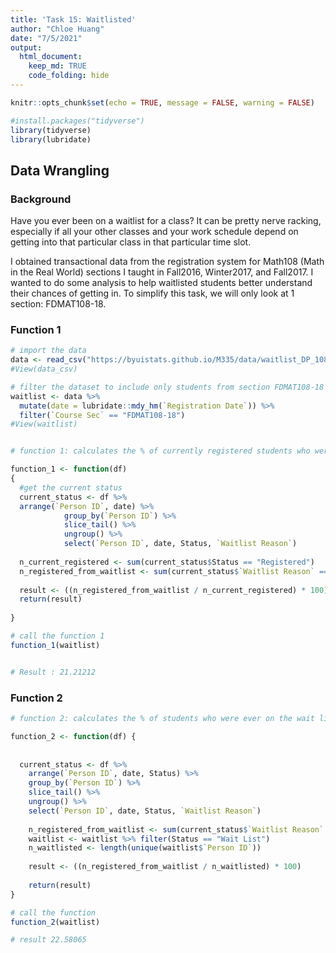 ```yaml
---
title: 'Task 15: Waitlisted'
author: "Chloe Huang"
date: "7/5/2021"
output: 
  html_document: 
    keep_md: TRUE
    code_folding: hide
---
```


```r
knitr::opts_chunk$set(echo = TRUE, message = FALSE, warning = FALSE)
```

```r

#install.packages("tidyverse") 
library(tidyverse)
library(lubridate)
```


## Data Wrangling

### Background
Have you ever been on a waitlist for a class? It can be pretty nerve racking, especially if all your other classes and your work schedule depend on getting into that particular class in that particular time slot.

I obtained transactional data from the registration system for Math108 (Math in the Real World) sections I taught in Fall2016, Winter2017, and Fall2017. I wanted to do some analysis to help waitlisted students better understand their chances of getting in. To simplify this task, we will only look at 1 section: FDMAT108-18.

### Function 1
```r

# import the data
data <- read_csv("https://byuistats.github.io/M335/data/waitlist_DP_108.csv")
#View(data_csv)

# filter the dataset to include only students from section FDMAT108-18
waitlist <- data %>% 
  mutate(date = lubridate::mdy_hm(`Registration Date`)) %>% 
  filter(`Course Sec` == "FDMAT108-18")
#View(waitlist)


# function 1: calculates the % of currently registered students who were at one time on the wait list.

function_1 <- function(df)
{
  #get the current status
  current_status <- df %>%
  arrange(`Person ID`, date) %>%
            group_by(`Person ID`) %>%
            slice_tail() %>%
            ungroup() %>%
            select(`Person ID`, date, Status, `Waitlist Reason`)
  
  n_current_registered <- sum(current_status$Status == "Registered")
  n_registered_from_waitlist <- sum(current_status$`Waitlist Reason` == "Waitlist Registered", na.rm = TRUE)
  
  result <- ((n_registered_from_waitlist / n_current_registered) * 100)
  return(result)
  
}

# call the function 1
function_1(waitlist)


# Result : 21.21212

```

### Function 2
```r
# function 2: calculates the % of students who were ever on the wait list that are currently registered for for the class.

function_2 <- function(df) {
  
  
  current_status <- df %>%
    arrange(`Person ID`, date, Status) %>%
    group_by(`Person ID`) %>%
    slice_tail() %>%
    ungroup() %>%
    select(`Person ID`, date, Status, `Waitlist Reason`)
  
    n_registered_from_waitlist <- sum(current_status$`Waitlist Reason` == "Waitlist Registered", na.rm = TRUE)
    waitlist <- waitlist %>% filter(Status == "Wait List")
    n_waitlisted <- length(unique(waitlist$`Person ID`))
    
    result <- ((n_registered_from_waitlist / n_waitlisted) * 100)
  
    return(result)
}

# call the function
function_2(waitlist)

# result 22.58065

```
